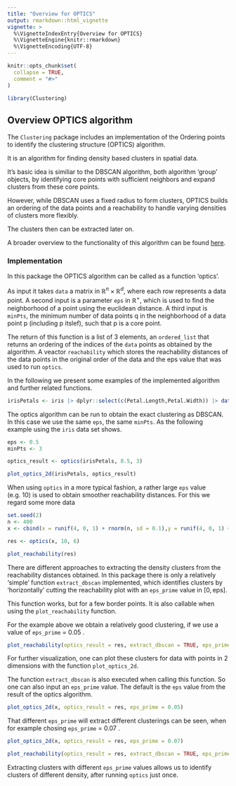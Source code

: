 ```yaml
---
title: "Overview for OPTICS"
output: rmarkdown::html_vignette
vignette: >
  %\VignetteIndexEntry{Overview for OPTICS}
  %\VignetteEngine{knitr::rmarkdown}
  %\VignetteEncoding{UTF-8}
---
```


```r
knitr::opts_chunk$set(
  collapse = TRUE,
  comment = "#>"
)

```

```r
library(Clustering)
```

## Overview OPTICS algorithm

The `Clustering` package includes an implementation of the Ordering points to identify the clustering structure (OPTICS) algorithm.

It is an algorithm for finding density based clusters in spatial data. 

It's basic idea is similiar to the DBSCAN algorithm, both algorithm 'group' objects, by identifying core points with sufficient neighbors and expand clusters from these core points.

However, while DBSCAN uses a fixed radius to form clusters, OPTICS builds an ordering of the data points and a reachability to handle varying densities of clusters more flexibly.

The clusters then can be extracted later on.

A broader overview to the functionality of this algorithm can be found [here](https://de.wikipedia.org/wiki/OPTICS).

### Implementation

In this package the OPTICS algorithm can be called as a function 'optics'.

As input it takes `data` a matrix in $\mathbb{R}^n \times \mathbb{R}^d$, where each row represents a data point.
A second input is a parameter `eps` in $\mathbb{R}^+$, which is used to find the neighborhood of a point using the euclidean distance.
A third input is `minPts`, the minimum number of data points q in the neighborhood of a data point p (including p itslef), such that p is a core point.

The return of this function is a list of 3 elements, an `ordered_list` that returns an ordering of the indices of the `data` points as obtained by the algorithm. A veactor `reachability` which stores the reachability distances of the data points in the original order of the data and the eps value that was used to run `optics`.


In the following we present some examples of the implemented algorithm and further
related functions.

```r
irisPetals <- iris |> dplyr::select(c(Petal.Length,Petal.Width)) |> data.matrix()
```

The optics algorithm can be run to obtain the exact clustering as DBSCAN. In this case we use the same `eps`,
the same `minPts`. As the following example using the `iris` data set shows.

```r
eps <- 0.5
minPts <- 3

optics_result <- optics(irisPetals, 0.5, 3)

plot_optics_2d(irisPetals, optics_result)

```

When using `optics` in a more typical fashion, a rather large `eps` value (e.g. 10) is used to obtain smoother reachability distances. For this we regard some more data

```r
set.seed(2)
n <- 400
x <- cbind(x = runif(4, 0, 1) + rnorm(n, sd = 0.1),y = runif(4, 0, 1) + rnorm(n, sd = 0.1) )

res <- optics(x, 10, 6)

plot_reachability(res)
```


There are different approaches to extracting the density clusters from the reachability distances obtained.
In this package there is only a relatively 'simple' function `extract_dbscan` implemented, which identifies clusters by 'horizontally' cutting the reachability plot with an `eps_prime` value in $[0,\text{eps}]$.

This function works, but for a few border points. It is also callable when using the `plot_reachability` function.

For the example above we obtain a relatively good clustering, if we use a value of `eps_prime` = 0.05 .

```r
plot_reachability(optics_result = res, extract_dbscan = TRUE, eps_prime = 0.05)
```

For further visualization, one can plot these clusters for data with points in 2 dimensions with the function `plot_optics_2d`.

The function `extract_dbscan` is also executed when calling this function. So one can also input an `eps_prime` value. The default is the `eps` value from the result of the
optics algorithm.


```r
plot_optics_2d(x, optics_result = res, eps_prime = 0.05)
```

That different `eps_prime` will extract different clusterings can be seen, when for example chosing `eps_prime` = 0.07 .

```r
plot_optics_2d(x, optics_result = res, eps_prime = 0.07)
```

```r
plot_reachability(optics_result = res, extract_dbscan = TRUE, eps_prime = 0.07)
```

Extracting clusters with different `eps_prime` values allows us to identify clusters of different density, after running `optics` just once.


